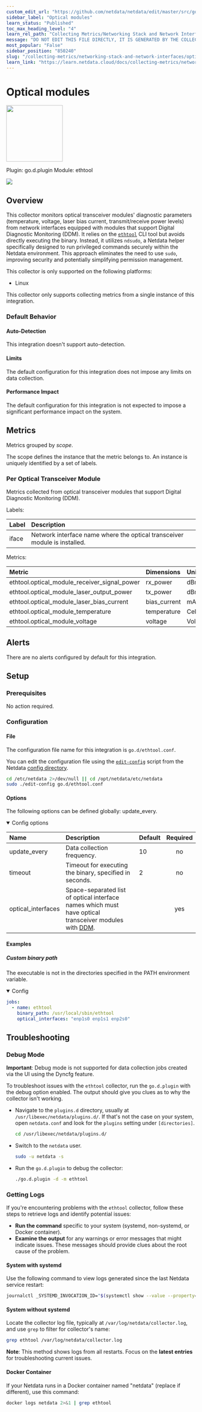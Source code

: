```yaml
---
custom_edit_url: "https://github.com/netdata/netdata/edit/master/src/go/plugin/go.d/collector/ethtool/metadata.yaml"
sidebar_label: "Optical modules"
learn_status: "Published"
toc_max_heading_level: "4"
learn_rel_path: "Collecting Metrics/Networking Stack and Network Interfaces"
message: "DO NOT EDIT THIS FILE DIRECTLY, IT IS GENERATED BY THE COLLECTOR'S metadata.yaml FILE"
most_popular: "False"
sidebar_position: "850240"
slug: "/collecting-metrics/networking-stack-and-network-interfaces/optical-modules"
learn_link: "https://learn.netdata.cloud/docs/collecting-metrics/networking-stack-and-network-interfaces/optical-modules"
---
```



# Optical modules


<img src="https://netdata.cloud/img/network-wired.svg" width="150"/>


Plugin: go.d.plugin
Module: ethtool

<img src="https://img.shields.io/badge/maintained%20by-Netdata-%2300ab44" />

## Overview

This collector monitors optical transceiver modules' diagnostic parameters  (temperature, voltage, laser bias current, transmit/receive power levels) from network interfaces  equipped with modules that support Digital Diagnostic Monitoring (DDM). It relies on the [`ethtool`](https://man7.org/linux/man-pages/man8/ethtool.8.html) CLI tool but avoids directly executing the binary. Instead, it utilizes `ndsudo`, a Netdata helper specifically designed to run privileged commands securely within the Netdata environment. This approach eliminates the need to use `sudo`, improving security and potentially simplifying permission management.




This collector is only supported on the following platforms:

- Linux

This collector only supports collecting metrics from a single instance of this integration.


### Default Behavior

#### Auto-Detection

This integration doesn't support auto-detection.

#### Limits

The default configuration for this integration does not impose any limits on data collection.

#### Performance Impact

The default configuration for this integration is not expected to impose a significant performance impact on the system.


## Metrics

Metrics grouped by *scope*.

The scope defines the instance that the metric belongs to. An instance is uniquely identified by a set of labels.



### Per Optical Transceiver Module

Metrics collected from optical transceiver modules that support Digital Diagnostic Monitoring (DDM).

Labels:

| Label      | Description     |
|:-----------|:----------------|
| iface | Network interface name where the optical transceiver module is installed. |

Metrics:

| Metric | Dimensions | Unit |
|:------|:----------|:----|
| ethtool.optical_module_receiver_signal_power | rx_power | dBm |
| ethtool.optical_module_laser_output_power | tx_power | dBm |
| ethtool.optical_module_laser_bias_current | bias_current | mA |
| ethtool.optical_module_temperature | temperature | Celsius |
| ethtool.optical_module_voltage | voltage | Volts |



## Alerts

There are no alerts configured by default for this integration.


## Setup

### Prerequisites

No action required.

### Configuration

#### File

The configuration file name for this integration is `go.d/ethtool.conf`.


You can edit the configuration file using the [`edit-config`](/docs/netdata-agent/configuration#edit-a-configuration-file-using-edit-config) script from the
Netdata [config directory](/docs/netdata-agent/configuration#the-netdata-config-directory).

```bash
cd /etc/netdata 2>/dev/null || cd /opt/netdata/etc/netdata
sudo ./edit-config go.d/ethtool.conf
```
#### Options

The following options can be defined globally: update_every.


<details open>
<summary>Config options</summary>

| Name | Description | Default | Required |
|:----|:-----------|:-------|:--------:|
| update_every | Data collection frequency. | 10 | no |
| timeout | Timeout for executing the binary, specified in seconds. | 2 | no |
| optical_interfaces | Space-separated list of optical interface names which must have optical transceiver modules with [DDM](https://en.wikipedia.org/wiki/Small_Form-factor_Pluggable#Digital_diagnostics_monitoring). |  | yes |

</details>

#### Examples

##### Custom binary path

The executable is not in the directories specified in the PATH environment variable.

<details open>
<summary>Config</summary>

```yaml
jobs:
  - name: ethtool
    binary_path: /usr/local/sbin/ethtool
    optical_interfaces: "enp1s0 enp1s1 enp2s0"

```
</details>



## Troubleshooting

### Debug Mode

**Important**: Debug mode is not supported for data collection jobs created via the UI using the Dyncfg feature.

To troubleshoot issues with the `ethtool` collector, run the `go.d.plugin` with the debug option enabled. The output
should give you clues as to why the collector isn't working.

- Navigate to the `plugins.d` directory, usually at `/usr/libexec/netdata/plugins.d/`. If that's not the case on
  your system, open `netdata.conf` and look for the `plugins` setting under `[directories]`.

  ```bash
  cd /usr/libexec/netdata/plugins.d/
  ```

- Switch to the `netdata` user.

  ```bash
  sudo -u netdata -s
  ```

- Run the `go.d.plugin` to debug the collector:

  ```bash
  ./go.d.plugin -d -m ethtool
  ```

### Getting Logs

If you're encountering problems with the `ethtool` collector, follow these steps to retrieve logs and identify potential issues:

- **Run the command** specific to your system (systemd, non-systemd, or Docker container).
- **Examine the output** for any warnings or error messages that might indicate issues.  These messages should provide clues about the root cause of the problem.

#### System with systemd

Use the following command to view logs generated since the last Netdata service restart:

```bash
journalctl _SYSTEMD_INVOCATION_ID="$(systemctl show --value --property=InvocationID netdata)" --namespace=netdata --grep ethtool
```

#### System without systemd

Locate the collector log file, typically at `/var/log/netdata/collector.log`, and use `grep` to filter for collector's name:

```bash
grep ethtool /var/log/netdata/collector.log
```

**Note**: This method shows logs from all restarts. Focus on the **latest entries** for troubleshooting current issues.

#### Docker Container

If your Netdata runs in a Docker container named "netdata" (replace if different), use this command:

```bash
docker logs netdata 2>&1 | grep ethtool
```


